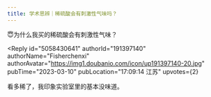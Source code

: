 ```yaml
---
title: 学术思辨｜稀硫酸会有刺激性气味吗？
---
```



<Forum groupName="古怪问题研究中心" groupUrl="https://www.douban.com/group/philosophasters/" archivedAt="2025-05-16T14:42:53.281Z">
  <Post
    id="284723659"
    title="学术思辨｜稀硫酸会有刺激性气味吗？"
    url="https://www.douban.com/group/topic/284723659/?_spm_id=MjE4NDg2MDIz"
    pubTime="2023-03-10"
    highlightUserId="191397140"
  >
😇为什么我买的稀硫酸会有刺激性气味？

<Reply
  id="5058430641"
  authorId="191397140"
  authorName="Fisherchenxi"
  authorAvatar="https://img1.doubanio.com/icon/up191397140-20.jpg"
  pubTime="2023-03-10"
  pubLocation="17:09:14 江苏"
  upvotes={2}
>
看多稀了，我印象实验室里的基本没味道。
</Reply>
  </Post>
</Forum>
